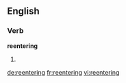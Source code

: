==English==

===Verb===
'''reentering'''

# {{present participle of|[[reenter]]}}

[[de:reentering]]
[[fr:reentering]]
[[vi:reentering]]